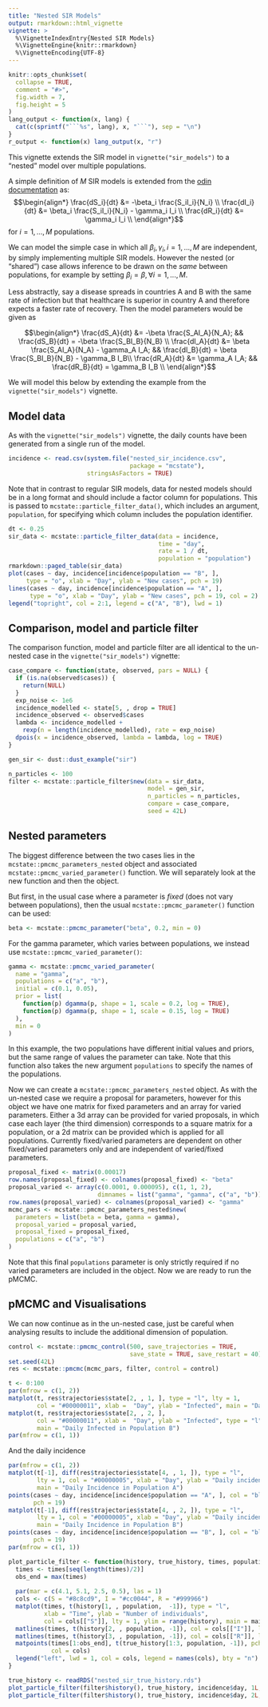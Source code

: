```yaml
---
title: "Nested SIR Models"
output: rmarkdown::html_vignette
vignette: >
  %\VignetteIndexEntry{Nested SIR Models}
  %\VignetteEngine{knitr::rmarkdown}
  %\VignetteEncoding{UTF-8}
---
```


```r
knitr::opts_chunk$set(
  collapse = TRUE,
  comment = "#>",
  fig.width = 7,
  fig.height = 5
)
lang_output <- function(x, lang) {
  cat(c(sprintf("```%s", lang), x, "```"), sep = "\n")
}
r_output <- function(x) lang_output(x, "r")
```

This vignette extends the SIR model in `vignette("sir_models")` to a "nested" model over multiple populations. 

A simple definition of $M$ SIR models is extended from the [odin documentation](https://mrc-ide.github.io/odin/articles/discrete.html) as:
$$\begin{align*}
\frac{dS_i}{dt} &= -\beta_i \frac{S_iI_i}{N_i} \\
\frac{dI_i}{dt} &= \beta_i \frac{S_iI_i}{N_i} - \gamma_i I_i \\
\frac{dR_i}{dt} &= \gamma_i I_i \\
\end{align*}$$
for $i = 1,...,M$ populations.

We can model the simple case in which all $\beta_i, \gamma_i, i = 1,...,M$ are independent, by simply implementing multiple SIR models. However the nested (or "shared") case allows inference to be drawn on the *same* between populations, for example by setting $\beta_i = \beta, \forall i = 1,...,M$. 

Less abstractly, say a disease spreads in countries A and B with the same rate of infection but that healthcare is superior in country A and therefore expects a faster rate of recovery. Then the model parameters would be given as

$$\begin{align*}
\frac{dS_A}{dt} &= -\beta \frac{S_AI_A}{N_A}; &&
\frac{dS_B}{dt} = -\beta \frac{S_BI_B}{N_B} \\
\frac{dI_A}{dt} &= \beta \frac{S_AI_A}{N_A} - \gamma_A I_A; &&
\frac{dI_B}{dt} = \beta \frac{S_BI_B}{N_B} - \gamma_B I_B\\
\frac{dR_A}{dt} &= \gamma_A I_A; &&
\frac{dR_B}{dt} = \gamma_B I_B \\
\end{align*}$$

We will model this below by extending the example from the `vignette("sir_models")` vignette.

## Model data

As with the `vignette("sir_models")` vignette, the daily counts have been generated from a single run of the model.

```r
incidence <- read.csv(system.file("nested_sir_incidence.csv",
                                  package = "mcstate"),
                      stringsAsFactors = TRUE)
```

Note that in contrast to regular SIR models, data for nested models should be in a long format and should include a factor column for populations. This is passed to `mcstate::particle_filter_data()`, which includes an argument, `population`, for specifying which column includes the population identifier. 

```r
dt <- 0.25
sir_data <- mcstate::particle_filter_data(data = incidence,
                                          time = "day",
                                          rate = 1 / dt,
                                          population = "population")
rmarkdown::paged_table(sir_data)
plot(cases ~ day, incidence[incidence$population == "B", ],
     type = "o", xlab = "Day", ylab = "New cases", pch = 19)
lines(cases ~ day, incidence[incidence$population == "A", ],
      type = "o", xlab = "Day", ylab = "New cases", pch = 19, col = 2)
legend("topright", col = 2:1, legend = c("A", "B"), lwd = 1)
```

## Comparison, model and particle filter

The comparison function, model and particle filter are all identical to the un-nested case in the `vignette("sir_models")` vignette:

```r
case_compare <- function(state, observed, pars = NULL) {
  if (is.na(observed$cases)) {
    return(NULL)
  }
  exp_noise <- 1e6
  incidence_modelled <- state[5, , drop = TRUE]
  incidence_observed <- observed$cases
  lambda <- incidence_modelled +
    rexp(n = length(incidence_modelled), rate = exp_noise)
  dpois(x = incidence_observed, lambda = lambda, log = TRUE)
}

gen_sir <- dust::dust_example("sir")

n_particles <- 100
filter <- mcstate::particle_filter$new(data = sir_data,
                                       model = gen_sir,
                                       n_particles = n_particles,
                                       compare = case_compare,
                                       seed = 42L)
```


## Nested parameters

The biggest difference between the two cases lies in the `mcstate::pmcmc_parameters_nested` object and associated `mcstate::pmcmc_varied_parameter()` function. We will separately look at the new function and then the object.

But first, in the usual case where a parameter is *fixed* (does not vary between populations), then the usual `mcstate::pmcmc_parameter()` function can be used:

```r
beta <- mcstate::pmcmc_parameter("beta", 0.2, min = 0)
```

For the gamma parameter, which varies between populations, we instead use `mcstate::pmcmc_varied_parameter()`:

```r
gamma <- mcstate::pmcmc_varied_parameter(
  name = "gamma",
  populations = c("a", "b"),
  initial = c(0.1, 0.05),
  prior = list(
    function(p) dgamma(p, shape = 1, scale = 0.2, log = TRUE),
    function(p) dgamma(p, shape = 1, scale = 0.15, log = TRUE)
  ),
  min = 0
)
```

In this example, the two populations have different initial values and priors, but the same range of values the parameter can take.
Note that this function also takes the new argument `populations` to specify the names of the populations.

Now we can create a `mcstate::pmcmc_parameters_nested` object.
As with the un-nested case we require a proposal for parameters, however for this object we have one matrix for fixed parameters and an array for varied parameters. Either a 3d array can be provided for varied proposals, in which case each layer (the third dimension) corresponds to a square matrix for a population, or a 2d matrix can be provided which is applied for all populations.
Currently fixed/varied parameters are dependent on other fixed/varied parameters only and are independent of varied/fixed parameters.

```r
proposal_fixed <- matrix(0.00017)
row.names(proposal_fixed) <- colnames(proposal_fixed) <- "beta"
proposal_varied <- array(c(0.0001, 0.000095), c(1, 1, 2),
                         dimnames = list("gamma", "gamma", c("a", "b")))
row.names(proposal_varied) <- colnames(proposal_varied) <- "gamma"
mcmc_pars <- mcstate::pmcmc_parameters_nested$new(
  parameters = list(beta = beta, gamma = gamma),
  proposal_varied = proposal_varied,
  proposal_fixed = proposal_fixed,
  populations = c("a", "b")
)
```

Note that this final `populations` parameter is only strictly required if no varied parameters are included in the object. Now we are ready to run the pMCMC.


## pMCMC and Visualisations


We can now continue as in the un-nested case, just be careful when analysing results to include the additional dimension of population.

```r
control <- mcstate::pmcmc_control(500, save_trajectories = TRUE,
                                  save_state = TRUE, save_restart = 40)
set.seed(42L)
res <- mcstate::pmcmc(mcmc_pars, filter, control = control)
```


```r
t <- 0:100
par(mfrow = c(1, 2))
matplot(t, res$trajectories$state[2, , 1, ], type = "l", lty = 1,
        col = "#00000011", xlab =  "Day", ylab = "Infected", main = "Daily Infected in Population A")
matplot(t, res$trajectories$state[2, , 2, ],
        col = "#00000011", xlab =  "Day", ylab = "Infected", type = "l", lty = 1,
        main = "Daily Infected in Population B")
par(mfrow = c(1, 1))
```

And the daily incidence

```r
par(mfrow = c(1, 2))
matplot(t[-1], diff(res$trajectories$state[4, , 1, ]), type = "l",
        lty = 1, col = "#00000005", xlab = "Day", ylab = "Daily incidence",
        main = "Daily Incidence in Population A")
points(cases ~ day, incidence[incidence$population == "A", ], col = "blue",
       pch = 19)
matplot(t[-1], diff(res$trajectories$state[4, , 2, ]), type = "l",
        lty = 1, col = "#00000005", xlab = "Day", ylab = "Daily incidence",
        main = "Daily Incidence in Population B")
points(cases ~ day, incidence[incidence$population == "B", ], col = "blue",
       pch = 19)
par(mfrow = c(1, 1))
```

```r
plot_particle_filter <- function(history, true_history, times, population, main) {
  times <- times[seq(length(times)/2)]
  obs_end = max(times)
  
  par(mar = c(4.1, 5.1, 2.5, 0.5), las = 1)
  cols <- c(S = "#8c8cd9", I = "#cc0044", R = "#999966")
  matplot(times, t(history[1, , population,  -1]), type = "l",
          xlab = "Time", ylab = "Number of individuals",
          col = cols[["S"]], lty = 1, ylim = range(history), main = main)
  matlines(times, t(history[2, , population, -1]), col = cols[["I"]], lty = 1)
  matlines(times, t(history[3, , population, -1]), col = cols[["R"]], lty = 1)
  matpoints(times[1:obs_end], t(true_history[1:3, population, -1]), pch = 19,
            col = cols)
  legend("left", lwd = 1, col = cols, legend = names(cols), bty = "n")
}

true_history <- readRDS("nested_sir_true_history.rds")
plot_particle_filter(filter$history(), true_history, incidence$day, 1L, "Population A")
plot_particle_filter(filter$history(), true_history, incidence$day, 2L, "Population B")
```
